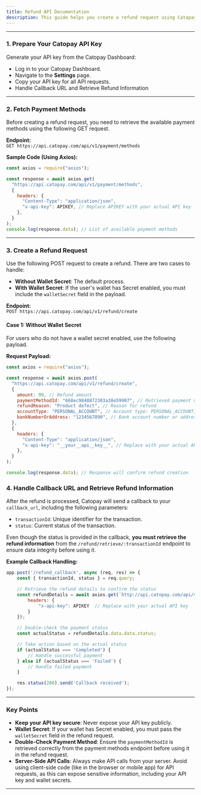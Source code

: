 ```yaml
---
title: Refund API Documentation
description: This guide helps you create a refund request using Catopay's refund API. Follow these steps to fetch payment methods and initiate a refund, including cases where the wallet requires additional security.
---
```


---

### 1. Prepare Your Catopay API Key

Generate your API key from the Catopay Dashboard:

- Log in to your Catopay Dashboard.
- Navigate to the **Settings** page.
- Copy your API key for all API requests.
- Handle Callback URL and Retrieve Refund Information
---

### 2. Fetch Payment Methods

Before creating a refund request, you need to retrieve the available payment methods using the following GET request.

**Endpoint:**  
`GET https://api.catopay.com/api/v1/payment/methods`

**Sample Code (Using Axios):**

```javascript
const axios = require("axios");

const response = await axios.get(
  "https://api.catopay.com/api/v1/payment/methods",
  {
    headers: {
      "Content-Type": "application/json",
      "x-api-key": APIKEY, // Replace APIKEY with your actual API key
    },
  }
);
console.log(response.data); // List of available payment methods
```

---

### 3. Create a Refund Request

Use the following POST request to create a refund. There are two cases to handle:

- **Without Wallet Secret**: The default process.
- **With Wallet Secret**: If the user's wallet has Secret enabled, you must include the `walletSecret` field in the payload.

**Endpoint:**  
`POST https://api.catopay.com/api/v1/refund/create`

#### Case 1: Without Wallet Secret

For users who do not have a wallet secret enabled, use the following payload.

**Request Payload:**

```javascript
const axios = require("axios");

const response = await axios.post(
  "https://api.catopay.com/api/v1/refund/create",
  {
    amount: 99, // Refund amount
    paymentMethodId: "668ec9848872303a38e59907", // Retrieved payment method ID
    refundReason: "Product defect", // Reason for refund
    accountType: "PERSONAL_ACCOUNT", // Account type: PERSONAL_ACCOUNT, BUSINESS_ACCOUNT, etc.
    bankNumberOrAddress: "1234567890", // Bank account number or address
  },
  {
    headers: {
      "Content-Type": "application/json",
      "x-api-key": "__your__api__key__", // Replace with your actual API key
    },
  }
);

console.log(response.data); // Response will confirm refund creation
```

### 4. Handle Callback URL and Retrieve Refund Information

After the refund is processed, Catopay will send a callback to your `callback_url`, including the following parameters:

- `transactionId`: Unique identifier for the transaction.
- `status`: Current status of the transaction.

Even though the status is provided in the callback, **you must retrieve the refund information** from the `/refund/retrieve/:transactionId` endpoint to ensure data integrity before using it.

**Example Callback Handling:**
```javascript
app.post('/refund_callback', async (req, res) => {
    const { transactionId, status } = req.query;

    // Retrieve the refund details to confirm the status
    const refundDetails = await axios.get(`http://api.catopay.com/api/v1/refund/retrieve/${transactionId}`, {
        headers: {
            "x-api-key": APIKEY  // Replace with your actual API key
        }
    });

    // Double-check the payment status
    const actualStatus = refundDetails.data.data.status;

    // Take action based on the actual status
    if (actualStatus === 'Completed') {
        // Handle successful payment
    } else if (actualStatus === 'Failed') {
        // Handle failed payment
    }

    res.status(200).send('Callback received');
});
```

---

### Key Points

- **Keep your API key secure**: Never expose your API key publicly.
- **Wallet Secret**: If your wallet has Secret enabled, you must pass the `walletSecret` field in the refund request.
- **Double-Check Payment Method**: Ensure the `paymentMethodId` is retrieved correctly from the payment methods endpoint before using it in the refund request.
- **Server-Side API Calls**: Always make API calls from your server. Avoid using client-side code (like in the browser or mobile app) for API requests, as this can expose sensitive information, including your API key and wallet secrets.

---
